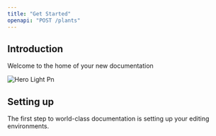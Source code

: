 ```yaml
---
title: "Get Started"
openapi: "POST /plants"
---
```


## Introduction

Welcome to the home of your new documentation

![Hero Light Pn](/images/hero-light.png)

## Setting up

The first step to world-class documentation is setting up your editing environments.
